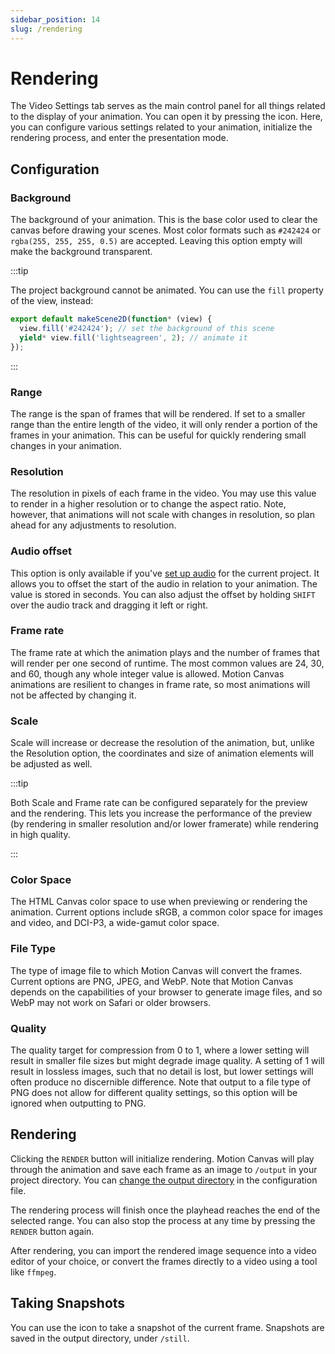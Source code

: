 ```yaml
---
sidebar_position: 14
slug: /rendering
---
```



# Rendering

The Video Settings tab serves as the main control panel for all things related
to the display of your animation. You can open it by pressing the <VideoSettings
  className="icon-inline"
  alt="Video Settings"
  title="Video Settings"
/> icon. Here, you can configure various settings related to your animation,
initialize the rendering process, and enter the presentation mode.

## Configuration

### Background

The background of your animation. This is the base color used to clear the
canvas before drawing your scenes. Most color formats such as `#242424` or
`rgba(255, 255, 255, 0.5)` are accepted. Leaving this option empty will make the
background transparent.

:::tip

The project background cannot be animated. You can use the `fill` property of
the view, instead:

```ts
export default makeScene2D(function* (view) {
  view.fill('#242424'); // set the background of this scene
  yield* view.fill('lightseagreen', 2); // animate it
});
```

:::

### Range

The range is the span of frames that will be rendered. If set to a smaller range
than the entire length of the video, it will only render a portion of the frames
in your animation. This can be useful for quickly rendering small changes in
your animation.

### Resolution

The resolution in pixels of each frame in the video. You may use this value to
render in a higher resolution or to change the aspect ratio. Note, however, that
animations will not scale with changes in resolution, so plan ahead for any
adjustments to resolution.

### Audio offset

This option is only available if you've [set up audio](/docs/media#audio) for
the current project. It allows you to offset the start of the audio in relation
to your animation. The value is stored in seconds. You can also adjust the
offset by holding `SHIFT` over the audio track and dragging it left or right.

### Frame rate

The frame rate at which the animation plays and the number of frames that will
render per one second of runtime. The most common values are 24, 30, and 60,
though any whole integer value is allowed. Motion Canvas animations are
resilient to changes in frame rate, so most animations will not be affected by
changing it.

### Scale

Scale will increase or decrease the resolution of the animation, but, unlike the
Resolution option, the coordinates and size of animation elements will be
adjusted as well.

:::tip

Both Scale and Frame rate can be configured separately for the preview and the
rendering. This lets you increase the performance of the preview (by rendering
in smaller resolution and/or lower framerate) while rendering in high quality.

:::

### Color Space

The HTML Canvas color space to use when previewing or rendering the animation.
Current options include sRGB, a common color space for images and video, and
DCI-P3, a wide-gamut color space.

### File Type

The type of image file to which Motion Canvas will convert the frames. Current
options are PNG, JPEG, and WebP. Note that Motion Canvas depends on the
capabilities of your browser to generate image files, and so WebP may not work
on Safari or older browsers.

### Quality

The quality target for compression from 0 to 1, where a lower setting will
result in smaller file sizes but might degrade image quality. A setting of 1
will result in lossless images, such that no detail is lost, but lower settings
will often produce no discernible difference. Note that output to a file type of
PNG does not allow for different quality settings, so this option will be
ignored when outputting to PNG.

## Rendering

Clicking the `RENDER` button will initialize rendering. Motion Canvas will play
through the animation and save each frame as an image to `/output` in your
project directory. You can
[change the output directory](/docs/configuration#output) in the configuration
file.

The rendering process will finish once the playhead reaches the end of the
selected range. You can also stop the process at any time by pressing the
`RENDER` button again.

After rendering, you can import the rendered image sequence into a video editor
of your choice, or convert the frames directly to a video using a tool like
`ffmpeg`.

## Taking Snapshots

You can use the <PhotoCamera className="icon-inline"/> icon to take a snapshot
of the current frame. Snapshots are saved in the output directory, under
`/still`.
